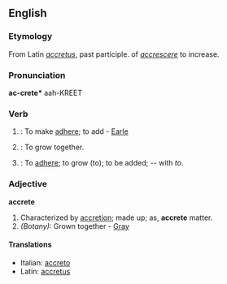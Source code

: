 ==English==

===Etymology===
From Latin ''[[accretus]]'', past participle. of ''[[accrescere]]'' to increase.

===Pronunciation===
'''ac-crete*'''
{{rfap}}
aah-KREET

===Verb===
{{en-infl-reg-other-e|accret|e}}

# {{transitive}}: To make [[adhere]]; to add - [[Earle]]
# {{intransitive}}: To grow together.
# {{intransitive}}: To [[adhere]]; to grow (to); to be added; -- with ''to''.

===Adjective===
'''accrete'''

# Characterized by [[accretion]]; made up; as, '''accrete''' matter.
# ''(Botany):'' Grown together - [[Gray]]

====Translations====
*Italian: [[accreto]]
*Latin: [[accretus]]